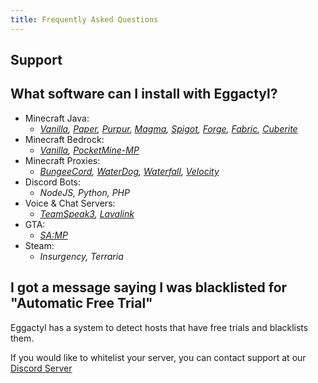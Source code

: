 ```yaml
---
title: Frequently Asked Questions
---
```



## Support
<LinkCard title="Support Discord Server" description="You can contact support on our Discord Server" href="https://discord.eggactyl.cloud" target="_blank" />

## What software can I install with Eggactyl?
- Minecraft Java:
    - *[Vanilla](https://www.minecraft.net/), [Paper](https://papermc.io), [Purpur](https://purpurmc.org), [Magma](https://magmafoundation.org), [Spigot](https://www.spigotmc.org), [Forge](https://files.minecraftforge.net/net/minecraftforge/forge/), [Fabric](https://fabricmc.net), [Cuberite](https://cuberite.org)*
- Minecraft Bedrock:
    - *[Vanilla](https://www.minecraft.net/), [PocketMine-MP](https://pmmp.io)*
- Minecraft Proxies:
    - *[BungeeCord](https://www.spigotmc.org/wiki/bungeecord/), [WaterDog](https://waterdog.dev), [Waterfall](https://papermc.io/software/waterfall), [Velocity](https://papermc.io/software/velocity)*
- Discord Bots:
    - *NodeJS, Python, PHP*
- Voice & Chat Servers:
    - *[TeamSpeak3](https://www.teamspeak.com/), [Lavalink](https://lavalink.dev)*
- GTA:
    - *[SA\:MP](https://sa-mp.com)*
- Steam:
    - *Insurgency, Terraria*

## I got a message saying I was blacklisted for "Automatic Free Trial"
Eggactyl has a system to detect hosts that have free trials and blacklists them.

If you would like to whitelist your server, you can contact support at our [Discord Server](https://discord.eggactyl.cloud)